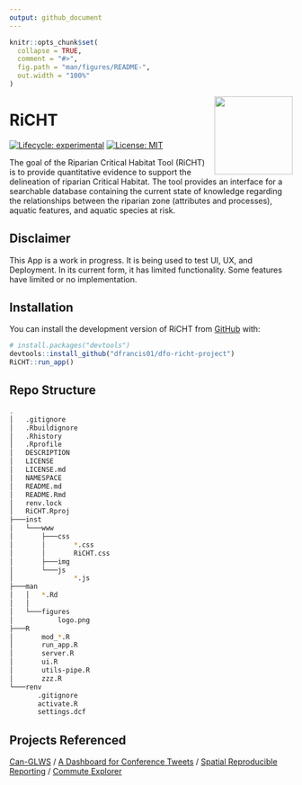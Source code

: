 ```yaml
---
output: github_document
---
```


<!-- README.md is generated from README.Rmd. Please edit that file -->

<!--
You'll still need to render `README.Rmd` regularly, to keep `README.md` up-to-date. `devtools::build_readme()` is handy for this. 
-->

```r
knitr::opts_chunk$set(
  collapse = TRUE,
  comment = "#>",
  fig.path = "man/figures/README-",
  out.width = "100%"
)
```
<!--RiCHT Logo-->
<img src="man/figures/logo.png" align="right" height="139"/>

<!--RiCHT Title-->
# **RiCHT**

<!-- badges: start -->

[![Lifecycle: experimental](https://img.shields.io/badge/lifecycle-experimental-orange.svg)](https://lifecycle.r-lib.org/articles/stages.html#experimental) [![License: MIT](https://img.shields.io/badge/License-MIT-brightgreen.svg)](https://opensource.org/licenses/MIT)
<!--release, build pass-->
<!-- badges: end -->

The goal of the Riparian Critical Habitat Tool (RiCHT) is to provide quantitative evidence to support the delineation of riparian Critical Habitat. The tool provides an interface for a searchable database containing the current state of knowledge regarding the relationships between the riparian zone (attributes and processes), aquatic features, and aquatic species at risk.

## Disclaimer

This App is a work in progress. It is being used to test UI, UX, and Deployment. In its current form, it has limited functionality. Some features have limited or no implementation.

## Installation

You can install the development version of RiCHT from [GitHub](https://github.com/) with:

``` r
# install.packages("devtools")
devtools::install_github("dfrancis01/dfo-richt-project")
RiCHT::run_app()
```
## Repo Structure
```bash
.
│   .gitignore
│   .Rbuildignore
│   .Rhistory
│   .Rprofile
│   DESCRIPTION
│   LICENSE
│   LICENSE.md
│   NAMESPACE
│   README.md
│   README.Rmd
│   renv.lock
│   RiCHT.Rproj
├───inst
│   └───www
│       ├───css
│       │       *.css
│       │       RiCHT.css
│       ├───img
│       └───js
│               *.js
├───man
│   │   *.Rd
│   │
│   └───figures
│           logo.png
├───R
│       mod_*.R
│       run_app.R
│       server.R
│       ui.R
│       utils-pipe.R
│       zzz.R
└───renv
       .gitignore
       activate.R
       settings.dcf
```

## Projects Referenced

[Can-GLWS](https://www.uoguelph.ca/watershed/glws/) / [A Dashboard for Conference Tweets](https://shiny.rstudio.com/gallery/conference-tweet-dashboard.html) / [Spatial Reproducible Reporting](https://github.com/dfo-mar-odis/shinySpatialApp) / [Commute Explorer](https://nz-stefan.shinyapps.io/commute-explorer-2/)
